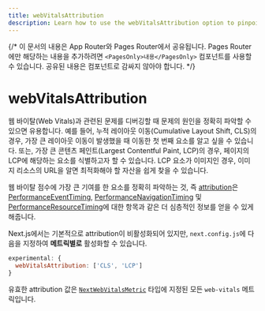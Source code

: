 ```yaml
---
title: webVitalsAttribution
description: Learn how to use the webVitalsAttribution option to pinpoint the source of Web Vitals issues.
---
```


{/* 이 문서의 내용은 App Router와 Pages Router에서 공유됩니다. Pages Router에만 해당하는 내용을 추가하려면 `<PagesOnly>내용</PagesOnly>` 컴포넌트를 사용할 수 있습니다. 공유된 내용은 컴포넌트로 감싸지 않아야 합니다. */}

# webVitalsAttribution

웹 바이탈(Web Vitals)과 관련된 문제를 디버깅할 때 문제의 원인을 정확히 파악할 수 있으면 유용합니다. 예를 들어, 누적 레이아웃 이동(Cumulative Layout Shift, CLS)의 경우, 가장 큰 레이아웃 이동이 발생했을 때 이동한 첫 번째 요소를 알고 싶을 수 있습니다. 또는, 가장 큰 콘텐츠 페인트(Largest Contentful Paint, LCP)의 경우, 페이지의 LCP에 해당하는 요소를 식별하고자 할 수 있습니다. LCP 요소가 이미지인 경우, 이미지 리소스의 URL을 알면 최적화해야 할 자산을 쉽게 찾을 수 있습니다.

웹 바이탈 점수에 가장 큰 기여를 한 요소를 정확히 파악하는 것, 즉 [attribution](https://github.com/GoogleChrome/web-vitals/blob/4ca38ae64b8d1e899028c692f94d4c56acfc996c/README.md#attribution)은 [PerformanceEventTiming](https://developer.mozilla.org/docs/Web/API/PerformanceEventTiming), [PerformanceNavigationTiming](https://developer.mozilla.org/docs/Web/API/PerformanceNavigationTiming) 및 [PerformanceResourceTiming](https://developer.mozilla.org/docs/Web/API/PerformanceResourceTiming)에 대한 항목과 같은 더 심층적인 정보를 얻을 수 있게 해줍니다.

Next.js에서는 기본적으로 attribution이 비활성화되어 있지만, `next.config.js`에 다음을 지정하여 **메트릭별로** 활성화할 수 있습니다.

```js filename="next.config.js"
experimental: {
  webVitalsAttribution: ['CLS', 'LCP']
}
```

유효한 attribution 값은 [`NextWebVitalsMetric`](https://github.com/vercel/next.js/blob/442378d21dd56d6e769863eb8c2cb521a463a2e0/packages/next/shared/lib/utils.ts#L43) 타입에 지정된 모든 `web-vitals` 메트릭입니다.
